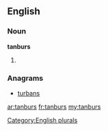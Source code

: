 ==English==

===Noun===
'''tanburs'''

# {{plural of|[[tanbur]]}}

===Anagrams===
* [[turbans#English|turbans]]

[[Category:English plurals]]

[[ar:tanburs]]
[[fr:tanburs]]
[[my:tanburs]]